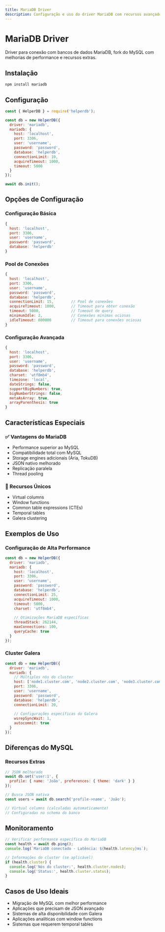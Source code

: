 ```yaml
---
title: MariaDB Driver
description: Configuração e uso do driver MariaDB com recursos avançados e suporte a clusters.
---
```


# MariaDB Driver

Driver para conexão com bancos de dados MariaDB, fork do MySQL com melhorias de performance e recursos extras.

## Instalação

```bash
npm install mariadb
```

## Configuração

```javascript
const { HelperDB } = require('helperdb');

const db = new HelperDB({
  driver: 'mariadb',
  mariadb: {
    host: 'localhost',
    port: 3306,
    user: 'username',
    password: 'password',
    database: 'helperdb',
    connectionLimit: 10,
    acquireTimeout: 1000,
    timeout: 5000
  }
});

await db.init();
```

## Opções de Configuração

### Configuração Básica
```javascript
{
  host: 'localhost',
  port: 3306,
  user: 'username',
  password: 'password',
  database: 'helperdb'
}
```

### Pool de Conexões
```javascript
{
  host: 'localhost',
  port: 3306,
  user: 'username',
  password: 'password',
  database: 'helperdb',
  connectionLimit: 15,        // Pool de conexões
  acquireTimeout: 1000,       // Timeout para obter conexão
  timeout: 5000,              // Timeout de query
  minimumIdle: 2,             // Conexões mínimas ociosas
  idleTimeout: 600000         // Timeout para conexões ociosas
}
```

### Configuração Avançada
```javascript
{
  host: 'localhost',
  port: 3306,
  user: 'username',
  password: 'password',
  database: 'helperdb',
  charset: 'utf8mb4',
  timezone: 'local',
  dateStrings: false,
  supportBigNumbers: true,
  bigNumberStrings: false,
  metaAsArray: true,
  arrayParenthesis: true
}
```

## Características Especiais

### ✅ Vantagens do MariaDB
- Performance superior ao MySQL
- Compatibilidade total com MySQL
- Storage engines adicionais (Aria, TokuDB)
- JSON nativo melhorado
- Replicação paralela
- Thread pooling

### 🚀 Recursos Únicos
- Virtual columns
- Window functions
- Common table expressions (CTEs)
- Temporal tables
- Galera clustering

## Exemplos de Uso

### Configuração de Alta Performance
```javascript
const db = new HelperDB({
  driver: 'mariadb',
  mariadb: {
    host: 'localhost',
    port: 3306,
    user: 'username',
    password: 'password',
    database: 'helperdb',
    connectionLimit: 25,
    acquireTimeout: 1000,
    timeout: 5000,
    charset: 'utf8mb4',
    
    // Otimizações MariaDB específicas
    threadStack: 262144,
    maxConnections: 100,
    queryCache: true
  }
});
```

### Cluster Galera
```javascript
const db = new HelperDB({
  driver: 'mariadb',
  mariadb: {
    // Múltiplos nós do cluster
    host: ['node1.cluster.com', 'node2.cluster.com', 'node3.cluster.com'],
    port: 3306,
    user: 'username',
    password: 'password',
    database: 'helperdb',
    connectionLimit: 20,
    
    // Configurações específicas do Galera
    wsrepSyncWait: 1,
    autocommit: true
  }
});
```

## Diferenças do MySQL

### Recursos Extras
```javascript
// JSON melhorado
await db.set('user:1', {
  profile: { name: 'João', preferences: { theme: 'dark' } }
});

// Busca JSON nativa
const users = await db.search('profile->name', 'João');

// Virtual columns (calculadas automaticamente)
// Configuradas no schema do banco
```

## Monitoramento

```javascript
// Verificar performance específica do MariaDB
const health = await db.ping();
console.log(`MariaDB conectado - Latência: ${health.latency}ms`);

// Informações do cluster (se aplicável)
if (health.cluster) {
  console.log('Nós do cluster:', health.cluster.nodes);
  console.log('Status:', health.cluster.status);
}
```

## Casos de Uso Ideais

- Migração de MySQL com melhor performance
- Aplicações que precisam de JSON avançado
- Sistemas de alta disponibilidade com Galera
- Aplicações analíticas com window functions
- Sistemas que requerem temporal tables
